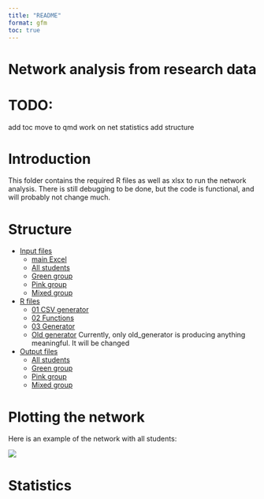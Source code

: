 ```yaml
---
title: "README"
format: gfm
toc: true
---
```


# Network analysis from research data

# TODO:

add toc move to qmd work on net statistics add structure

# Introduction

This folder contains the required R files as well as xlsx to run the network analysis. There is still debugging to be done, but the code is functional, and will probably not change much.

# Structure

-   [Input files](input files/)
    -   [main Excel](input files/matrixcorrect.xlsx)
    -   [All students](input files/all.csv)
    -   [Green group](input files/greens.csv)
    -   [Pink group](input files/pinks.csv)
    -   [Mixed group](input files/hetero.csv)

-   [R files](R files/)
    -   [01 CSV generator](R files/01 csv from xlsx.R)
    -   [02 Functions](R files/02 functions.R)
    -   [03 Generator](R files/03 generator.R)
    -   [Old generator](R files/old generator.R)
Currently, only old_generator is producing anything meaningful. It will be changed
-   [Output files](output files/)
    -   [All students](output files/net_all.png)
    -   [Green group](output files/net_greens.png)
    -   [Pink group](output files/net_pinks.png)
    -   [Mixed group](output files/net_hetero.png)

# Plotting the network

Here is an example of the network with all students:

![](output files/net_all.png)

# Statistics
